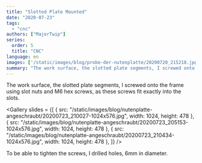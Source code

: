 ```yaml
---
title: "Slotted Plate Mounted"
date: "2020-07-23"
tags: 
  - "cnc"
authors: ["MajorTwip"]
series:
  order: 5
  title: "CNC"
language: en
images: ['/static/images/blog/probe-der-nutenplatte/20200720_215218.jpg']
summary: "The work surface, the slotted plate segments, I screwed onto the frame using slot nuts and M6 hex screws, as these screws fit exactly into the slots."
---
```


The work surface, the slotted plate segments, I screwed onto the frame using slot nuts and M6 hex screws, as these screws fit exactly into the slots.


<Gallery slides = {[
  { src: "/static/images/blog/nutenplatte-angeschraubt/20200723_210027-1024x576.jpg", width: 1024, height: 478 },
  { src: "/static/images/blog/nutenplatte-angeschraubt/20200723_205153-1024x576.jpg", width: 1024, height: 478 },
  { src: "/static/images/blog/nutenplatte-angeschraubt/20200723_210434-1024x576.jpg", width: 1024, height: 478 },
]} />


To be able to tighten the screws, I drilled holes, 6mm in diameter.

